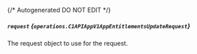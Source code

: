 {/* Autogenerated DO NOT EDIT  */}

##### `request` *{`operations.C1APIAppV1AppEntitlementsUpdateRequest`}*
The request object to use for the request.
<Collapsible>
    <C1APIAppV1AppEntitlementsUpdateRequest/>
</Collapsible>


